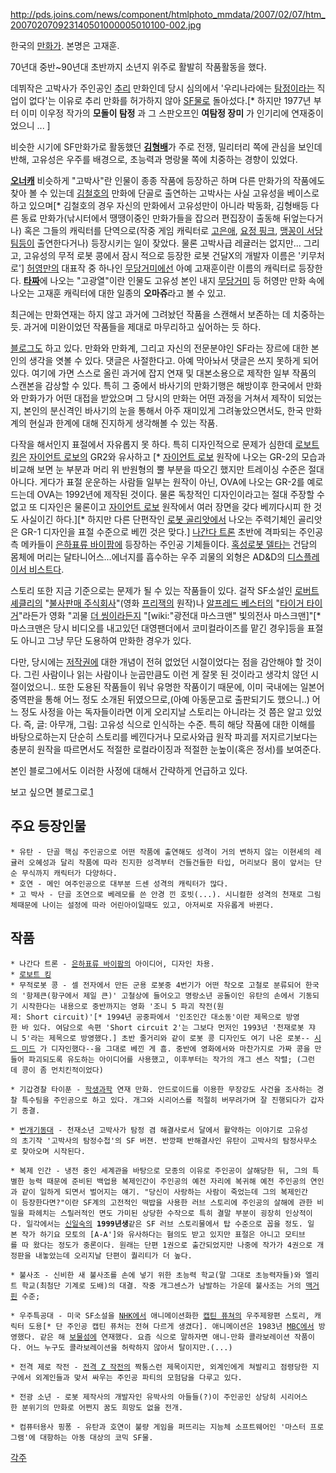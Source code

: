 http://pds.joins.com/news/component/htmlphoto_mmdata/2007/02/07/htm_200702070923140501000005010100-002.jpg

한국의 [[만화가]]. 본명은 고재훈. 

70년대 중반~90년대 초반까지 소년지 위주로 활발히 작품활동을 했다.

데뷔작은 고박사가 주인공인 [[추리]] 만화인데 당시 심의에서 '우리나라에는 [[탐정]]이라는 직업이 없다'는 이유로 추리 만화를 허가하지 않아 [[SF]]물로 돌아섰다.[* 하지만 1977년 부터 이미 이우정 작가의 '''모돌이 탐정''' 과 그 스판오프인 '''여탐정 장미''' 가 인기리에 연재중이었으니 ...  ]

비슷한 시기에 SF만화가로 활동했던 '''[[김형배]]'''가 주로 전쟁, 밀리터리 쪽에 관심을 보인데 반해, 고유성은 우주를 배경으로, 초능력과 명랑물 쪽에 치중하는 경향이 있었다.

'''[[오너캐]]''' 비슷하게 "고박사"란 인물이 종종 작품에 등장하곤 하며 다른 만화가의 작품에도 찾아 볼 수 있는데 [[김철호]]의 만화에 단골로 출연하는 고박사는 사실 고유성을 베이스로 하고 있으며[* 김철호의 경우 자신의 만화에서 고유성만이 아니라 박동화, 김형배등 다른 동료 만화가(낚시터에서 땡땡이중인 만화가들을 잡으러 편집장이 출동해 뒤엎는다거나) 혹은 그들의 캐릭터를 단역으로(작중 게임 캐릭터로 [[고은애]], [[요정 핑크]], [[맹꽁이 서당]]팀등이 출연한다거나) 등장시키는 일이 잦았다. 물론 고박사급 레귤러는 없지만... 그리고, 고유성의 무적 로봇 콩에서 잠시 적으로 등장한 로봇 건달X의 개발자 이름은 '키무처로'] [[허영만]]의 대표작 중 하나인 [[무당거미]]에선 아예 고재훈이란 이름의 캐릭터로 등장한다. '''[[타짜]]'''에 나오는 "고광열"이란 인물도 고유성 본인 내지 [[무당거미]] 등 허영만 만화 속에 나오는 고재훈 캐릭터에 대한 일종의 '''오마쥬'''라고 볼 수 있고.

최근에는 만화연재는 하지 않고 과거에 그려놨던 작품을 스캔해서 보존하는 데 치중하는 듯. 과거에 미완이었던 작품들을 제대로 마무리하고 싶어하는 듯 하다.

[[블로그]]도 하고 있다. 만화와 만화계, 그리고 자신의 전문분야인 SF라는 장르에 대한 본인의 생각을 엿볼 수 있다.  댓글은 사절한다고. 아예 막아놔서 댓글은 쓰지 못하게 되어있다. 여기에 가면 스스로 올린 과거에 잡지 연재 및 대본소용으로 제작한 일부 작품의 스캔본을 감상할 수 있다. 특히 그 중에서 바사기의 만화기행은 해방이후 한국에서 만화와 만화가가 어떤 대접을 받았으며 그 당시의 만화는 어떤 과정을 거쳐서 제작이 되었는지, 본인의 분신격인 바사기의 눈을 통해서 아주 재미있게 그려놓았으면서도, 한국 만화계의 현실과 한계에 대해 진지하게 생각해볼 수 있는 작품.

다작을 해서인지 표절에서 자유롭지 못 하다. 특히 디자인적으로 문제가 심한데 [[로보트 킹]]은 [[자이언트 로보]]의 GR2와 유사하고 [* [[자이언트 로보]] 원작에 나오는 GR-2의 모습과 비교해 보면 눈 부분과 머리 위 반원형의 뿔 부분을 따오긴 했지만 트레이싱 수준은 절대 아니다. 게다가 표절 운운하는 사람들 일부는 원작이 아닌, OVA에 나오는 GR-2를 예로 드는데 OVA는 1992년에 제작된 것이다. 물론 독창적인 디자인이라고는 절대 주장할 수 없고 또 디자인은 물론이고 [[자이언트 로보]] 원작에서 여러 장면을 갖다 베끼다시피 한 것도 사실이긴 하다.][* 하지만 다른 단편작인 [[로봇 골리앗]]에서 나오는 주력기체인 골리앗은 GR-1 디자인을 표절 수준으로 베낀 것은 맞다.] [[나간다 트론]] 초반에 격파되는 주인공측 메카들이 [[은하표류 바이팜]]에 등장하는 주인공 기체들이다. [[혹성로봇 델타]]는 건담의 몸체에 머리는 달타니어스...에너지를 흡수하는 우주 괴물의 외형은 AD&D의 [[디스플레이서 비스트]]다. 

스토리 또한 지금 기준으로는 문제가 될 수 있는 작품들이 있다. 걸작 SF소설인 [[로버트 셰클리]]의 "[[불사판매 주식회사]]"(영화 [[프리잭]]의 원작)나 [[알프레드 베스터]]의 "[[타이거 타이거]]"라든가 영화 "괴물 [[더 씽]]이라든지  "[wiki:"광전대 마스크맨" 빛의전사 마스크맨]"[* 마스크맨은 당시 비디오를 내고있던 대영팬더에서 코미컬라이즈를 맡긴 경우]등을 표절도 아니고 그냥 무단 도용하여 만화한 경우가 있다.

다만, 당시에는 [[저작권]]에 대한 개념이 전혀 없었던 시절이었다는 점을 감안해야 할 것이다. 그린 사람이나 읽는 사람이나 눈곱만큼도 이런 게 잘못 된 것이라고 생각치 않던 시절이었으니..
또한 도용된 작품들이 워낙 유명한 작품이기 때문에, 이미 국내에는 일본어 중역판을 통해 어느 정도 소개된 뒤였으므로,(아예 아동문고로 출판되기도 했으니..) 어느 정도 사정을 아는 독자들이라면 이게 오리지날 스토리는 아니라는 것 쯤은 알고 있었다. 즉, 글: 아무개, 그림: 고유성 식으로 인식하는 수준.  
특히 해당 작품에 대한 이해를 바탕으로하는지 단순히 스토리를 베낀다거나 모로사와급 원작 파괴를 저지르기보다는 충분히 원작을 따르면서도 적절한 로컬라이징과 적절한 눈높이(혹은 정서)를 보여준다. 

본인 블로그에서도 이러한 사정에 대해서 간략하게 언급하고 있다.

보고 싶으면 블로그로.[http://goyusung.egloos.com]

== 주요 등장인물 ==
 * 유탄 - 단골 핵심 주인공으로 어떤 작품에 출연해도 성격이 거의 변하지 않는 이현세의 레귤러 오혜성과 달리 작품에 따라 진지한 성격부터 건들건들한 타입, 머리보다 몸이 앞서는 단순 무식까지 캐릭터가 다양하다. 
 * 호연 - 메인 여주인공으로 대부분 드센 성격의 캐릭터가 많다.
 * 고 박사 - 단골 조연으로 베레모를 쓴 안경 낀 호빗(...). 시니컬한 성격의 천재로 그림체때문에 나이는 설정에 따라 어린아이일때도 있고, 아저씨로 자유롭게 바뀐다.

== 작품 ==

 * 나간다 트론 - [[은하표류 바이팜]]의 아이디어, 디자인 차용.
 * [[로보트 킹]]
 * 무적로봇 콩 - 셀 전자에서 만든 군용 로봇중 4번기가 어떤 착오로 고철로 분류되어 한국의 '항제큰(항구에서 제일 큰)' 고철상에 들어오고 명랑소년 공돌이인 유탄의 손에서 기동되기 시작한다는 내용으로 중반까지는 영화 '조니 5 파괴 작전(원제: Short circuit)'[* 1994년 공중파에서 '인조인간 대소동'이란 제목으로 방영한 바 있다. 여담으로 속편 'Short circuit 2'는 그보다 먼저인 1993년 '천재로봇 쟈니 5'라는 제목으로 방영했다.] 초반 줄거리와 같이 로봇 콩 디자인도 여기 나온 로봇-- [[시드 미드]] 가 디자인했다--을 그대로 베낀 게 흠. 중반에 영화에서와 마찬가지로 가짜 콩을 만들어 파괴되도록 유도하는 아이디어를 사용했고, 이후부터는 작가의 개그 센스 작렬; (그런데 콩이 좀 먼치킨적이었다)

 * 기갑경찰 타이푼 - [[학생과학]] 연재 만화. 안드로이드를 이용한 무장강도 사건을 조사하는 경찰 특수팀을 주인공으로 하고 있다. 개그와 시리어스를 적절히 버무려가며 잘 진행되다가 갑자기 종결.

 * [[번개기동대]] - 천재소년 고박사가 탐정 겸 해결사로서 달에서 활약하는 이야기로 고유성의 초기작 '고박사의 탐정수첩'의 SF 버젼. 반깡패 반해결사인 유탄이 고박사의 탐정사무소로 찾아오며 시작된다.

 * 복제 인간 - 냉전 중인 세계관을 바탕으로 모종의 이유로 주인공이 살해당한 뒤, 그의 특별한 능력 때문에 준비된 백업용 복제인간이 주인공의 예전 자리에 복귀해 예전 주인공의 연인과 같이 일하게 되면서 벌어지는 얘기. "당신이 사랑하는 사람이 죽었는데 그의 복제인간이 등장한다면?"이란 SF계의 고전적인 떡밥을 사용한 러브 스토리에 주인공의 살해에 관한 비밀을 파헤치는 스릴러적인 면도 가미된 상당한 수작으로 특히 결말 부분이 굉장히 인상적이다. 일각에서는 [[신일숙]]의 '''1999년생'''같은 SF 러브 스토리물에서 탑 수준으로 꼽을 정도. 일본 작가 하기요 모토의 [A-A']와 유사하다는 혐의도 받고 있지만 표절은 아니고 모티브를 따 왔다는 정도가 중론이다. 원래는 단편 1권으로 출간되었지만 나중에 작가가 4권으로 개정판을 내놓았는데 오리지날 단편이 퀄리티가 더 높다.

 * 불사조 - 신비한 새 불사조를 손에 넣기 위한 초능력 학교(말 그대로 초능력자들)와 엘리트 학교(최첨단 기계로 도배)의 대결. 작중 개그센스가 남발하는 가운데 불사조는 거의 [[맥거핀]] 수준;

 * 우주특공대 - 미국 SF소설을 [[NHK]]에서 애니메이션화한 [[캡틴 퓨쳐]]의 우주제왕편 스토리, 캐릭터 도용[* 단 주인공 캡틴 퓨처는 전혀 다르게 생겼다]. 애니메이션은 1983년 [[MBC]]에서 방영했다. 같은 해 [[보물섬]]에 연재했다. 요즘 식으로 말하자면 애니-만화 콜라보레이션 작품이다. 어느 누구도 콜라보레이션을 허락하지 않아서 탈이지만.(...)

 * 전격 제로 작전 - [[전격 Z 작전]]의 짝퉁스런 제목이지만, 외계인에게 쳐발리고 점령당한 지구에서 외계인들과 맞서 싸우는 주인공 파티의 모험담을 다루고 있다. 

 * 전광 소년 - 로봇 제작사의 개발자인 유박사의 아들들(?)이 주인공인 상당히 시리어스한 분위기의 만화로 어쩐지 꿈도 희망도 없을 전개.

 * 컴퓨터용사 핑퐁 - 유탄과 호연이 불량 게임을 퍼뜨리는 지능체 소프트웨어인 '마스터 프로그램'에 대항하는 아동 대상의 코믹 SF물.


[[각주]]
